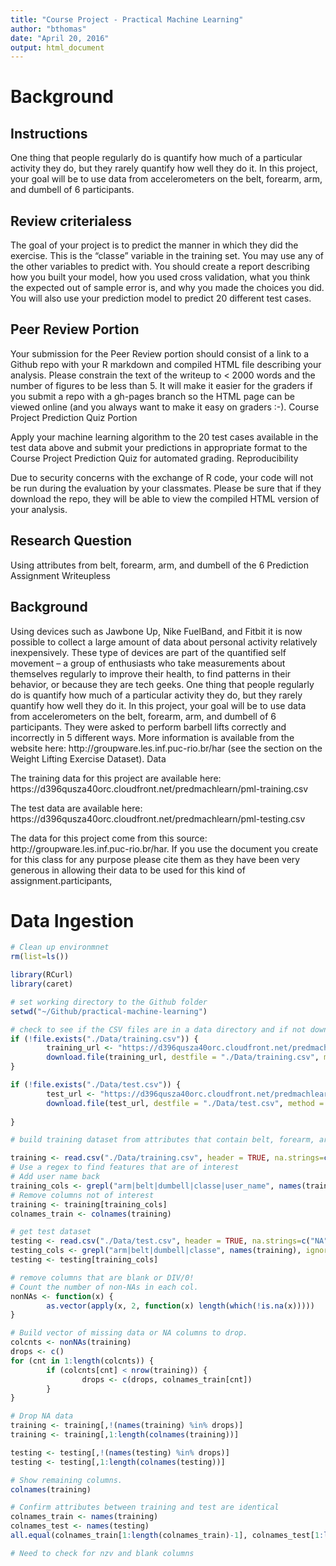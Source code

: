 ```yaml
---
title: "Course Project - Practical Machine Learning"
author: "bthomas"
date: "April 20, 2016"
output: html_document
---
```

# Background
## Instructions

One thing that people regularly do is quantify how much of a particular activity they do, but they rarely quantify how well they do it. In this project, your goal will be to use data from accelerometers on the belt, forearm, arm, and dumbell of 6 participants.

## Review criterialess 
The goal of your project is to predict the manner in which they did the exercise. This is the "classe" variable in the training set. You may use any of the other variables to predict with. You should create a report describing how you built your model, how you used cross validation, what you think the expected out of sample error is, and why you made the choices you did. You will also use your prediction model to predict 20 different test cases.

## Peer Review Portion

Your submission for the Peer Review portion should consist of a link to a Github repo with your R markdown and compiled HTML file describing your analysis. Please constrain the text of the writeup to < 2000 words and the number of figures to be less than 5. It will make it easier for the graders if you submit a repo with a gh-pages branch so the HTML page can be viewed online (and you always want to make it easy on graders :-).
Course Project Prediction Quiz Portion

Apply your machine learning algorithm to the 20 test cases available in the test data above and submit your predictions in appropriate format to the Course Project Prediction Quiz for automated grading.
Reproducibility

Due to security concerns with the exchange of R code, your code will not be run during the evaluation by your classmates. Please be sure that if they download the repo, they will be able to view the compiled HTML version of your analysis.

## Research Question
Using attributes from belt, forearm, arm, and dumbell of the 6 Prediction Assignment Writeupless 

## Background

Using devices such as Jawbone Up, Nike FuelBand, and Fitbit it is now possible to collect a large amount of data about personal activity relatively inexpensively. These type of devices are part of the quantified self movement – a group of enthusiasts who take measurements about themselves regularly to improve their health, to find patterns in their behavior, or because they are tech geeks. One thing that people regularly do is quantify how much of a particular activity they do, but they rarely quantify how well they do it. In this project, your goal will be to use data from accelerometers on the belt, forearm, arm, and dumbell of 6 participants. They were asked to perform barbell lifts correctly and incorrectly in 5 different ways. More information is available from the website here: http://groupware.les.inf.puc-rio.br/har (see the section on the Weight Lifting Exercise Dataset).
Data

The training data for this project are available here: https://d396qusza40orc.cloudfront.net/predmachlearn/pml-training.csv

The test data are available here: https://d396qusza40orc.cloudfront.net/predmachlearn/pml-testing.csv

The data for this project come from this source: http://groupware.les.inf.puc-rio.br/har. If you use the document you create for this class for any purpose please cite them as they have been very generous in allowing their data to be used for this kind of assignment.participants,


# Data Ingestion

```r
# Clean up environmnet
rm(list=ls())

library(RCurl)
library(caret)

# set working directory to the Github folder
setwd("~/Github/practical-machine-learning")

# check to see if the CSV files are in a data directory and if not download them
if (!file.exists("./Data/training.csv")) {
        training_url <- "https://d396qusza40orc.cloudfront.net/predmachlearn/pml-training.csv"
        download.file(training_url, destfile = "./Data/training.csv", method = "libcurl")
}

if (!file.exists("./Data/test.csv")) {
        test_url <- "https://d396qusza40orc.cloudfront.net/predmachlearn/pml-testing.csv"
        download.file(test_url, destfile = "./Data/test.csv", method = "libcurl")
        
}

# build training dataset from attributes that contain belt, forearm, arm, and dumbell

training <- read.csv("./Data/training.csv", header = TRUE, na.strings=c("NA","NaN", " "))
# Use a regex to find features that are of interest
# Add user name back
training_cols <- grepl("arm|belt|dumbell|classe|user_name", names(training), ignore.case = TRUE)
# Remove columns not of interest
training <- training[training_cols]
colnames_train <- colnames(training)

# get test dataset
testing <- read.csv("./Data/test.csv", header = TRUE, na.strings=c("NA","NaN", " "))
testing_cols <- grepl("arm|belt|dumbell|classe", names(training), ignore.case = TRUE)
testing <- testing[training_cols]

# remove columns that are blank or DIV/0!
# Count the number of non-NAs in each col.
nonNAs <- function(x) {
        as.vector(apply(x, 2, function(x) length(which(!is.na(x)))))
}

# Build vector of missing data or NA columns to drop.
colcnts <- nonNAs(training)
drops <- c()
for (cnt in 1:length(colcnts)) {
        if (colcnts[cnt] < nrow(training)) {
                drops <- c(drops, colnames_train[cnt])
        }
}

# Drop NA data
training <- training[,!(names(training) %in% drops)]
training <- training[,1:length(colnames(training))]

testing <- testing[,!(names(testing) %in% drops)]
testing <- testing[,1:length(colnames(testing))]

# Show remaining columns.
colnames(training)

# Confirm attributes between training and test are identical
colnames_train <- names(training)
colnames_test <- names(testing)
all.equal(colnames_train[1:length(colnames_train)-1], colnames_test[1:length(colnames_train)-1])

# Need to check for nzv and blank columns

```


